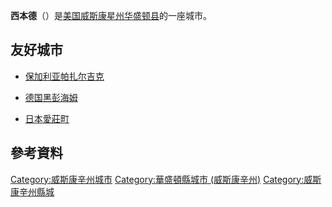 {{Infobox settlement
|official_name = 西本德
|native_name = West Bend
|settlement_type = [[城市|城市]]
|nickname = 
|motto =
|image_skyline = Aerial view of downtown West Bend Wisconsin.jpg
|imagesize = 
|image_caption = 西本德市區
|image_flag = 
|image_seal =
|image_map = File:Washington County Wisconsin Incorporated and Unincorporated areas West Bend Highlighted.svg
|mapsize = 250px
|map_caption = 西本德在威斯康辛州華盛頓縣的位置
|image_map1 = 
|mapsize1 = 
|map_caption1 =
| subdivision_type = 國家
|subdivision_name = 美國
|subdivision_type1 = [[美国州份|州]]
|subdivision_name1 = [[威斯康辛州|威斯康辛州]]
|subdivision_type2 = [[威斯康星州行政区划|縣]]
|subdivision_name2 = [[華盛頓縣_(威斯康辛州)|華盛頓縣]]
|government_footnotes = 
|government_type = 
|leader_title = 市長
|leader_name = Kraig Sadownikow 
|leader_title1 = 
|leader_name1 = 
|established_title = 建制
|established_date = 1885年
|unit_pref = Imperial
|area_footnotes = <ref name ="Gazetteer files">{{cite web|title=US Gazetteer files 2010|url=https://www.census.gov/geo/www/gazetteer/files/Gaz_places_national.txt|publisher=[[United_States_Census_Bureau|United States Census Bureau]]|accessdate=2012-11-18|archive-url=https://web.archive.org/web/20120125061959/http://www.census.gov/geo/www/gazetteer/files/Gaz_places_national.txt|archive-date=2012-01-25|dead-url=yes}}</ref>
|area_magnitude = 
|area_total_km2 = 38.12
|area_land_km2 = 37.74
|area_water_km2 = 0.39
|area_total_sq_mi = 14.72
|area_land_sq_mi = 14.57
|area_water_sq_mi = 0.15
|population_as_of = [[2010年美國人口普查|2010]]
|population_est = 31590
|pop_est_as_of = 2018
|population_footnotes = <ref name ="FactFinder">{{cite web|title=American FactFinder|url=http://factfinder2.census.gov/faces/nav/jsf/pages/index.xhtml|publisher=[[United_States_Census_Bureau|United States Census Bureau]]|accessdate=2012-11-18|archive-date=2012-02-17|archive-url=https://www.webcitation.org/65WtHj6J5?url=http://factfinder2.census.gov/faces/nav/jsf/pages/index.xhtml|dead-url=no}}</ref>
|population_total = 31078
|population_density_km2 = 823.6
|population_density_sq_mi = 2133.0
|timezone = [[北美中部时区|CST]]
| utc_offset = −6
|timezone_DST = CDT
| utc_offset_DST = −5
|elevation_footnotes = 
|elevation_m = 
|elevation_ft = 932
|coordinates = {{coord|43.42|-88.18|region:US-WI_type:city|display=inline,title}}
|postal_code_type = 
|postal_code = 53095或53090
|area_code = [[電話區號262|262]] 
|blank_name = [[聯邦資訊處理標準|FIPS代碼]]
|blank_info = 55-85350
|blank1_name = 
|blank1_info = 
|website = {{URL|www.ci.west-bend.wi.us}}
|footnotes = 
|pop_est_footnotes = <ref name="USCensusEst2018">{{cite web|url=https://www.census.gov/programs-surveys/popest/data/tables.2018.html|title=Population and Housing Unit Estimates|accessdate=2019-07-23|archive-date=2017-05-29|archive-url=https://web.archive.org/web/20170529192346/https://census.gov/programs-surveys/popest/data/tables.2016.html|dead-url=no}}</ref>
}}

'''西本德'''（{{lang-en|West Bend}}）是[[美国|美国]][[威斯康星州|威斯康星州]][[華盛頓縣_(威斯康辛州)|华盛顿县]]的一座城市。

==友好城市==
*{{flagicon|Bulgaria}}[[保加利亚|保加利亚]][[帕扎尔吉克|帕扎尔吉克]]
*{{flagicon|Germany}}[[德国|德国]][[黑彭海姆|黑彭海姆]]
*{{flagicon|Japan}}[[日本|日本]][[愛莊町|愛莊町]]

==參考資料==
{{Reflist}}

{{DEFAULTSORT:West Bend, Wisconsin}}
[[Category:威斯康辛州城市|Category:威斯康辛州城市]]
[[Category:華盛頓縣城市_(威斯康辛州)|Category:華盛頓縣城市 (威斯康辛州)]]
[[Category:威斯康辛州縣城|Category:威斯康辛州縣城]]

{{Wisconsin-geo-stub}}